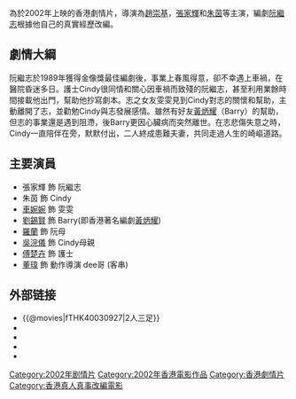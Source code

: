 {{Infobox Film
| name = 二人三足
| original_name = ''{{lang|en|Time 4 Hope}}''
| caption = 
| director = [[趙崇基|趙崇基]]
| producer = [[陳嘉上|陳嘉上]]
| producer_2 = 陳思敏
| writer = [[阮繼志|阮繼志]]
| starring = [[張家輝|張家輝]]<br />[[朱茵|朱茵]]<br />[[車婉婉|車婉婉]]
| cinematography = [[李屏賓|李屏賓]] 
| editing = [[林安兒|林安兒]]
| music = [[梁翹柏|梁翹柏]]、{{lang|en|Peter Fan}}、陳守樸
| production_company = [[英皇多媒體集團|英皇多媒體集團]]
| released = {{Flag|HK}} 2002年1月17日
| runtime = 100 分钟
| country = {{香港電影產地}}
| language = 粵語
| gross  = HK $656,955.00
| preceded_by = 
| followed_by = 
| amg_id = 
| imdb_id = tt0346161
}}

{{engname|《二人三足》|''Time 4 Hope''}}為於2002年上映的香港劇情片，導演為[[趙崇基|趙崇基]]，[[張家輝|張家輝]]和[[朱茵|朱茵]]等主演，編劇[[阮繼志|阮繼志]]根據他自己的真實經歷改編。

== 劇情大綱 ==
阮繼志於1989年獲得金像獎最佳編劇後，事業上春風得意，卻不幸遇上車禍，在醫院昏迷多日。護士Cindy很同情和關心因車禍而致殘的阮繼志，甚至利用業餘時間接載他出門，幫助他抄寫劇本。志之女友雯雯見到Cindy對志的關懷和幫助，主動離開了志，並勸勉Cindy與志發展感情。雖然有好友[[黃炳耀_(編劇)|黃炳耀]]（Barry）的幫助，但志的事業還是遇到阻滯，後Barry更因心臟病而突然離世。在志悲傷失意之時，Cindy一直陪伴在旁，默默付出，二人終成患難夫妻，共同走過人生的崎嶇道路。

== 主要演員 ==
* 張家輝 飾 阮繼志
* 朱茵 飾 Cindy
* [[車婉婉|車婉婉]] 飾 雯雯
* [[劉錫賢|劉錫賢]] 飾 Barry(即香港著名編劇[[黃炳耀_(編劇)|黃炳耀]])
* [[羅蘭_(香港)|羅蘭]] 飾 阮母
* [[吳浣儀|吳浣儀]] 飾 Cindy母親
* [[傅楚卉|傅楚卉]] 飾 護士
* [[董瑋|董瑋]] 飾 動作導演 dee哥 (客串)

==外部链接==
*{{@movies|fTHK40030927|2人三足}}
*{{hkmdb title|9821|2人三足}}
*{{Mtime|10545|2人三足}}
*{{douban|title=2人三足}}
*{{imdb title|0346161|2人三足}}

{{張家輝}}
[[Category:2002年剧情片|Category:2002年剧情片]]
[[Category:2002年香港電影作品|Category:2002年香港電影作品]]
[[Category:香港劇情片|Category:香港劇情片]]
[[Category:香港真人真事改編電影|Category:香港真人真事改編電影]]